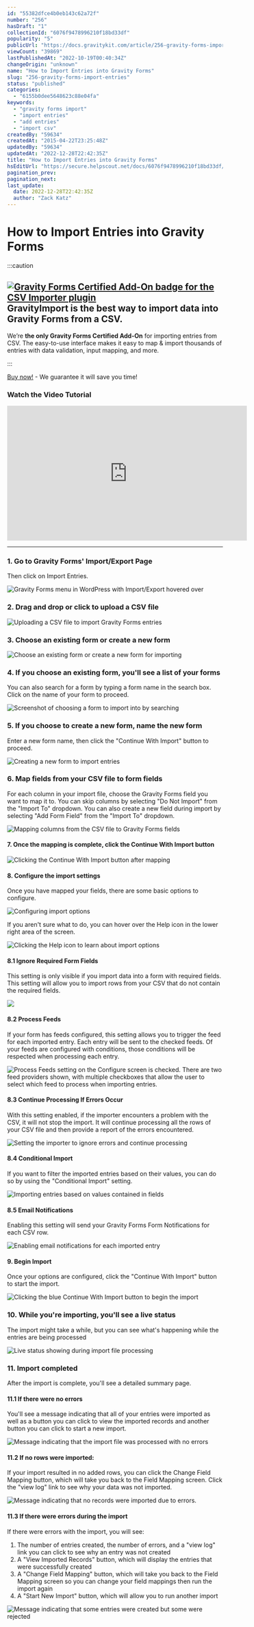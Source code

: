 ```yaml
---
id: "55382dfce4b0eb143c62a72f"
number: "256"
hasDraft: "1"
collectionId: "6076f9478996210f18bd33df"
popularity: "5"
publicUrl: "https://docs.gravitykit.com/article/256-gravity-forms-import-entries"
viewCount: "39869"
lastPublishedAt: "2022-10-19T00:40:34Z"
changeOrigin: "unknown"
name: "How to Import Entries into Gravity Forms"
slug: "256-gravity-forms-import-entries"
status: "published"
categories: 
  - "6155b0dee5648623c88e04fa"
keywords: 
  - "gravity forms import"
  - "import entries"
  - "add entries"
  - "import csv"
createdBy: "59634"
createdAt: "2015-04-22T23:25:48Z"
updatedBy: "59634"
updatedAt: "2022-12-28T22:42:35Z"
title: "How to Import Entries into Gravity Forms"
hsEditUrl: "https://secure.helpscout.net/docs/6076f9478996210f18bd33df/article/55382dfce4b0eb143c62a72f"
pagination_prev: 
pagination_next: 
last_update:
  date: 2022-12-28T22:42:35Z
  author: "Zack Katz"
---
```


# How to Import Entries into Gravity Forms


:::caution


## [![Gravity Forms Certified Add-On badge for the CSV Importer plugin](https://i.gravitykit.com/kLgJNn+)](https://www.gravitykit.com/extensions/gravity-forms-entry-importer/) GravityImport is the best way to import data into Gravity Forms from a CSV. 

We’re **the only Gravity Forms Certified Add-On** for importing entries from CSV. The easy-to-use interface makes it easy to map &amp; import thousands of entries with data validation, input mapping, and more.

:::



[Buy now!](https://www.gravitykit.com/extensions/gravity-forms-entry-importer/) - We guarantee it will save you time!

### Watch the Video Tutorial

<iframe allow="accelerometer; autoplay; clipboard-write; encrypted-media; gyroscope; picture-in-picture" allowfullscreen="" frameborder="0" height="315" src="https://www.youtube.com/embed/n0R2OKQ87wo" title="YouTube video player" width="560"></iframe>

---

### 1. Go to Gravity Forms' Import/Export Page

Then click on Import Entries.

![Gravity Forms menu in WordPress with Import/Export hovered over](https://www.gravitykit.com/wp-content/uploads/2018/01/go-to-gravity-forms-import-export-page.png?1429745065)

### 2. Drag and drop or click to upload a CSV file

![Uploading a CSV file to import Gravity Forms entries](https://s3.amazonaws.com/helpscout.net/docs/assets/54c58489e4b051242988532c/images/5d39c0f92c7d3a2ec4bf69ea/file-BqG9CNPaHy.png)

### 3. Choose an existing form or create a new form

![Choose an existing form or create a new form for importing](https://s3.amazonaws.com/helpscout.net/docs/assets/54c58489e4b051242988532c/images/5d39c7140428634786756b6f/file-bL77Pb4Pxi.png)

### 4. If you choose an existing form, you'll see a list of your forms

You can also search for a form by typing a form name in the search box. Click on the name of your form to proceed.

![Screenshot of choosing a form to import into by searching](https://s3.amazonaws.com/helpscout.net/docs/assets/54c58489e4b051242988532c/images/5d39c88e2c7d3a2ec4bf6a69/file-JPjYOtwrVd.png)

### 5. If you choose to create a new form, name the new form

Enter a new form name, then click the "Continue With Import" button to proceed.

![Creating a new form to import entries](https://s3.amazonaws.com/helpscout.net/docs/assets/54c58489e4b051242988532c/images/5d39c9cd2c7d3a2ec4bf6a76/file-hx39ZtaRyx.png)

### 6. Map fields from your CSV file to form fields 

For each column in your import file, choose the Gravity Forms field you want to map it to. You can skip columns by selecting "Do Not Import" from the "Import To" dropdown. You can also create a new field during import by selecting "Add Form Field" from the "Import To" dropdown.

![Mapping columns from the CSV file to Gravity Forms fields](https://s3.amazonaws.com/helpscout.net/docs/assets/54c58489e4b051242988532c/images/5d39d0152c7d3a2ec4bf6aee/file-3DUS20A5au.png)

#### 7. Once the mapping is complete, click the Continue With Import button

![Clicking the Continue With Import button after mapping](https://s3.amazonaws.com/helpscout.net/docs/assets/54c58489e4b051242988532c/images/5d39d0d90428634786756c12/file-3YOU6Ymq98.png)

#### 8. Configure the import settings
Once you have mapped your fields, there are some basic options to configure.

![Configuring import options](https://s3.amazonaws.com/helpscout.net/docs/assets/54c58489e4b051242988532c/images/5d39d5840428634786756c5a/file-HJlPYXXNQi.png)

If you aren't sure what to do, you can hover over the Help icon in the lower right area of the screen.

![Clicking the Help icon to learn about import options](https://s3.amazonaws.com/helpscout.net/docs/assets/54c58489e4b051242988532c/images/5d39d1980428634786756c24/file-Mk04FPZbpR.png)

#### 8.1 Ignore Required Form Fields

This setting is only visible if you import data into a form with required fields. This setting will allow you to import rows from your CSV that do not contain the required fields.

![](https://s3.amazonaws.com/helpscout.net/docs/assets/54c58489e4b051242988532c/images/5d39da9a2c7d3a2ec4bf6b82/file-gGYFJR4L2S.png)

#### 8.2 Process Feeds

If your form has feeds configured, this setting allows you to trigger the feed for each imported entry. Each entry will be sent to the checked feeds. Of your feeds are configured with conditions, those conditions will be respected when processing each entry.

![Process Feeds setting on the Configure screen is checked. There are two feed providers shown, with multiple checkboxes that allow the user to select which feed to process when importing entries.](https://s3.amazonaws.com/helpscout.net/docs/assets/54c58489e4b051242988532c/images/5d39e75c2c7d3a2ec4bf6c4c/file-A7ow0lOJar.png)

#### 8.3 Continue Processing If Errors Occur

With this setting enabled, if the importer encounters a problem with the CSV, it will not stop the import. It will continue processing all the rows of your CSV file and then provide a report of the errors encountered.

![Setting the importer to ignore errors and continue processing](https://s3.amazonaws.com/helpscout.net/docs/assets/54c58489e4b051242988532c/images/5d39e7da0428634786756d36/file-k3qnsW9AyR.png)

####  8.4 Conditional Import 

If you want to filter the imported entries based on their values, you can do so by using the "Conditional Import" setting.

![Importing entries based on values contained in fields](https://s3.amazonaws.com/helpscout.net/docs/assets/54c58489e4b051242988532c/images/5d39d7180428634786756c62/file-YgropRFXVj.png)

#### 8.5 Email Notifications

Enabling this setting will send your Gravity Forms Form Notifications for each CSV row.

![Enabling email notifications for each imported entry](https://s3.amazonaws.com/helpscout.net/docs/assets/54c58489e4b051242988532c/images/5d39d8242c7d3a2ec4bf6b61/file-qnPOdKZL7E.png)

#### 9. Begin Import
Once your options are configured, click the "Continue With Import" button to start the import.

![Clicking the blue Continue With Import button to begin the import](https://s3.amazonaws.com/helpscout.net/docs/assets/54c58489e4b051242988532c/images/5d39dd5c2c7d3a2ec4bf6bba/file-k8gHFMZuSh.png)

### 10. While you're importing, you'll see a live status

The import might take a while, but you can see what's happening while the entries are being processed

![Live status showing during import file processing](https://s3.amazonaws.com/helpscout.net/docs/assets/54c58489e4b051242988532c/images/5d39defd2c7d3a2ec4bf6bd5/file-FH8eEMGjoy.png)

### 11. Import completed

After the import is complete, you'll see a detailed summary page.

#### 11.1 If there were no errors

You'll see a message indicating that all of your entries were imported as well as a button you can click to view the imported records and another button you can click to start a new import.

![Message indicating that the import file was processed with no errors](https://s3.amazonaws.com/helpscout.net/docs/assets/54c58489e4b051242988532c/images/5d39e2932c7d3a2ec4bf6bfe/file-Sky35o860o.png)

#### 11.2 If no rows were imported:

If your import resulted in no added rows, you can click the Change Field Mapping button, which will take you back to the Field Mapping screen. Click the "view log" link to see why your data was not imported.

![Message indicating that no records were imported due to errors.](https://s3.amazonaws.com/helpscout.net/docs/assets/54c58489e4b051242988532c/images/5d39e3700428634786756d06/file-o664fXnw9e.png)

#### 11.3 If there were errors during the import

If there were errors with the import, you will see:

1. The number of entries created, the number of errors, and a "view log" link you can click to see why an entry was not created
2. A "View Imported Records" button, which will display the entries that were successfully created
3. A "Change Field Mapping" button, which will take you back to the Field Mapping screen so you can change your field mappings then run the import again
4. A "Start New Import" button, which will allow you to run another import

![Message indicating that some entries were created but some were rejected](https://s3.amazonaws.com/helpscout.net/docs/assets/54c58489e4b051242988532c/images/5d39e5322c7d3a2ec4bf6c28/file-HU66jsv8DO.png)
